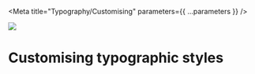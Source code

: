 

<Meta title="Typography/Customising" parameters={{ ...parameters }} />

![](https://graphics.thomsonreuters.com/style-assets/images/logos/reuters-graphics-logo/svg/graphics-logo-color-dark.svg)

# Customising typographic styles

